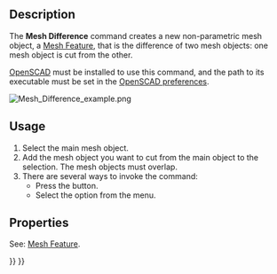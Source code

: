 <languages/>

{{Docnav
|[[Mesh_Intersection|Intersection]]
|[[Mesh_PolyCut|PolyCut]]
|[[Mesh_Workbench|Mesh]]
|IconL=Mesh_Intersection.svg
|IconR=Mesh_PolyCut.svg
|IconC=Workbench_Mesh.svg
}}

{{GuiCommand
|Name=Mesh Difference
|MenuLocation=Meshes → Boolean → Difference
|Workbenches=[[Mesh_Workbench|Mesh]]
|SeeAlso=[[Mesh_Union|Mesh Union]], [[Mesh_Intersection|Mesh Intersection]]
}}

==Description==

The '''Mesh Difference''' command creates a new non-parametric mesh object, a [[Mesh_Feature|Mesh Feature]], that is the difference of two mesh objects: one mesh object is cut from the other.

[http://www.openscad.org/ OpenSCAD] must be installed to use this command, and the path to its executable must be set in the [[OpenSCAD_Preferences|OpenSCAD preferences]].

[[Image:Mesh_Difference_example.png]]
{{Caption|On the left two mesh objects, on the right the mesh object that is the difference of those objects if the cube is selected as the main object}}

==Usage==

# Select the main mesh object.
# Add the mesh object you want to cut from the main object to the selection. The mesh objects must overlap.
# There are several ways to invoke the command:
#* Press the {{Button|[[Image:Mesh_Difference.svg|16px]] [[Mesh_Difference|Difference]]}} button.
#* Select the {{MenuCommand|Meshes → Boolean → [[Image:Mesh_Difference.svg|16px]] Difference}} option from the menu.

==Properties==

See: [[Mesh_Feature|Mesh Feature]].


{{Docnav
|[[Mesh_Intersection|Intersection]]
|[[Mesh_PolyCut|PolyCut]]
|[[Mesh_Workbench|Mesh]]
|IconL=Mesh_Intersection.svg
|IconR=Mesh_PolyCut.svg
|IconC=Workbench_Mesh.svg
}}

{{Mesh Tools navi{{#translation:}}}}
{{Userdocnavi{{#translation:}}}}
{{clear}}